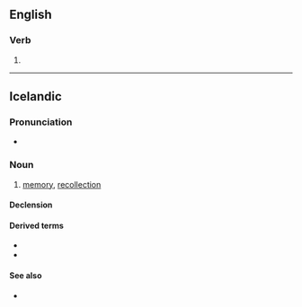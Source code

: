 ==English==

===Verb===
{{head|en|verb form}}

# {{present participle of|en|min|nocat=1}}

----

==Icelandic==

===Pronunciation===
* {{IPA|is|/ˈmɪnːiŋk/}}
*: {{rhymes|is|ɪnːiŋk}}

===Noun===
{{is-noun|f|minningar|minningar}}

# [[memory]], [[recollection]]

====Declension====
{{is-decl-noun-f-s1|minn|i|ng|u=u}}

====Derived terms====
* {{l|is|minningargrein}}
* {{l|is|minningargripur}}

====See also====
* {{l|is|minni}}